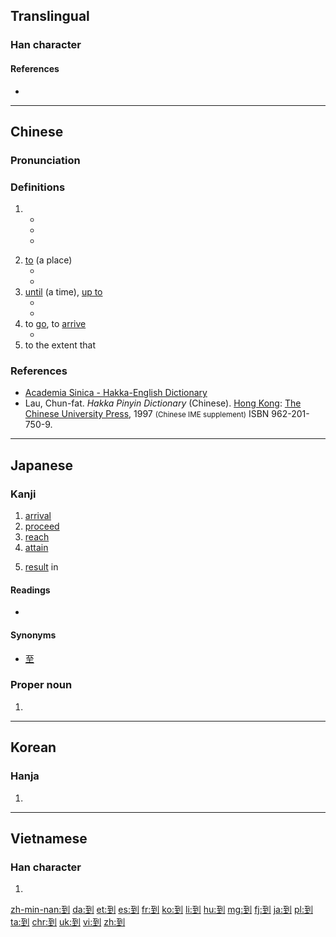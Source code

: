 ==Translingual==
{{stroke order|strokes=8}}
{{stroke order|type=animate}}

===Han character===
{{Han char|rn=18|rad=刀|as=06|sn=8|four=1210<sub>0</sub>|canj=一土中弓 (MGLN)|ids=⿰[[至]][[刂]]}}

====References====
* {{Han ref|kx=0138.360|dkj=01950|dj=0314.130|hdz=10334.030|uh=5230|ud=21040|bh=A8EC|bd=43244}}

----

==Chinese==

===Pronunciation===
{{zh-pron
|m=dào
|ma=zh-dào.ogg
|c=dou3
|h=pfs=tàu,tò
|mn=kah/kàu/tio̍h
|w=2tau
|mc=y
|oc=y
|cat=part,prep,v
}}

===Definitions===
{{zh-hanzi}}

# {{non-gloss definition|a verbal suffix that indicates the (successful) completion of an action|link=y}}
#* {{zh-usex|找到|to find ( to search + completion )}}
#* {{zh-usex|做到|to achieve, to accomplish ( to do + completion )}}
#* {{zh-usex|聽到|to hear ( to listen + completion )}}
#: {{zh-usex|你 怎麼 沒有 聽 '''到''' 我 的 敲 門 聲？|How did you not hear my knocking on the door?}}
# [[to]] (a place)
#* {{zh-usex|他 到 中國 去 了。|He has gone '''to''' China.}}
#* {{zh-usex|我 最近 搬 到 這 個 地區|I recently moved '''to''' this area.}}
# [[until]] (a time), [[up to]]
#* {{zh-usex|這 家 店 從 9 點 開 到 18 點。|This shop is open from 9 '''to''' 6 o'clock.}}
#* {{zh-usex|我们 要 把 假期 推迟 到 天气 好些 的 时候。|We shall delay our holiday '''until''' the weather is better.}}
# to [[go]], to [[arrive]] 
#* {{zh-usex|火車 '''到''' 了|The train has '''arrived'''.}}
# to the extent that

===References===
*[http://minhakka.ling.sinica.edu.tw/bkg/hakyin/search.php?DETAIL=1&LIMIT=id=42663&dbname=su_tian_1&graph=2 Academia Sinica - Hakka-English Dictionary]
* Lau, Chun-fat. ''Hakka Pinyin Dictionary'' (Chinese). [[Hong Kong]]: [[w:Chinese University of Hong Kong|The Chinese University Press]], 1997 <small>(Chinese IME supplement)</small> ISBN 962-201-750-9.

{{zh-cat|Beginning}}

----

==Japanese==

===Kanji===
{{ja-kanji|grade=c|rs=刀06}}

# [[arrival]]
# [[proceed]]
# [[reach]]
# [[attain]]
# {{context|archaic|lang=ja|sort=いたる}} [[result]] in

====Readings====
* {{ja-readings|on=[[とう]] (tō)|kun=[[いたる]] (itaru) {{context|colloquial|lang=ja|sort=いたる}}}}

====Synonyms====
* [[至]]

{{ja-kref
|jis= 457E
|ku= 3794
|shift= 939e
|euc= C5FE
|freq= 1032
|nelson= 3846 
|newnelson= 477 
|halpern= 1264 
|kld= 848  
|heisig= 755 
|tuttle= 2f6.4 
}}

===Proper noun===
{{ja-pos|いたる|proper}}

# {{given name|male|lang=ja|sort=いたる}}
----

==Korean==

===Hanja===
{{ko-hanja|hangeul=도|mr=to}}

# {{defn|lang=ko|sort=刀06}}

----

==Vietnamese==

===Han character===
{{vi-hantu|[[đáo]], [[đáu]], [[tráo]]|rs=刀06}}

# {{defn|lang=vi|sort=刀06}}

[[zh-min-nan:到]]
[[da:到]]
[[et:到]]
[[es:到]]
[[fr:到]]
[[ko:到]]
[[li:到]]
[[hu:到]]
[[mg:到]]
[[fj:到]]
[[ja:到]]
[[pl:到]]
[[ta:到]]
[[chr:到]]
[[uk:到]]
[[vi:到]]
[[zh:到]]
